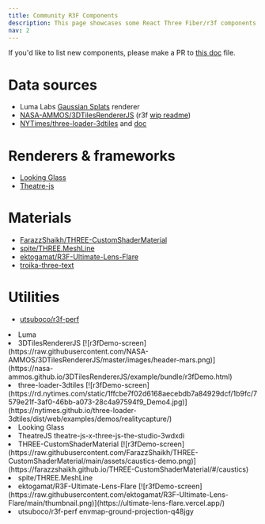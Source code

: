 ```yaml
---
title: Community R3F Components
description: This page showcases some React Three Fiber/r3f components that have not been merged to a pmndrs project or drei. 
nav: 2
---
```


If you'd like to list new components, please make a PR to [this doc](https://github.com/pmndrs/react-three-fiber/tree/master/docs/getting-started) file. 

# Data sources
 - Luma Labs [Gaussian Splats](https://cdn-luma.com/public/lumalabs.ai/luma-web-library/0.2/fefe154/index.html#react-three-fiber) renderer
 - [NASA-AMMOS/3DTilesRendererJS](https://github.com/NASA-AMMOS/3DTilesRendererJS/) (r3f [wip readme](https://github.com/NASA-AMMOS/3DTilesRendererJS/tree/r3f-dev/src/r3f/README.md))
 - [NYTimes/three-loader-3dtiles](https://github.com/nytimes/three-loader-3dtiles/blob/dev/examples/r3f/src/index.tsx) and [doc](https://nytimes.github.io/three-loader-3dtiles/)

# Renderers & frameworks
 - [Looking Glass](https://docs.lookingglassfactory.com/developer-tools/webxr/react-three-fiber) 
 - [Theatre-js](https://github.com/theatre-js/theatre)

# Materials
 - [FarazzShaikh/THREE-CustomShaderMaterial](https://github.com/FarazzShaikh/THREE-CustomShaderMaterial)
 - [spite/THREE.MeshLine](https://github.com/spite/THREE.MeshLine)
 - [ektogamat/R3F-Ultimate-Lens-Flare](https://github.com/ektogamat/R3F-Ultimate-Lens-Flare)
 - [troika-three-text](https://github.com/protectwise/troika/tree/main/packages/troika-three-text)

# Utilities
 - [utsuboco/r3f-perf](https://github.com/utsuboco/r3f-perf)



<Grid cols={3}>
  <li>
    Luma
    <Codesandbox id="h2fkgq" />
  </li>
  <li>
    3DTilesRendererJS
    [![r3fDemo-screen](https://raw.githubusercontent.com/NASA-AMMOS/3DTilesRendererJS/master/images/header-mars.png)](https://nasa-ammos.github.io/3DTilesRendererJS/example/bundle/r3fDemo.html)
  </li>
  <li>
  three-loader-3dtiles
    [![r3fDemo-screen](https://rd.nytimes.com/static/1ffcbe7f02d6168aecebdb7a84929dcf/1b9fc/7579e21f-3af0-46bb-a073-28c4a97594f9_Demo4.jpg)](https://nytimes.github.io/three-loader-3dtiles/dist/web/examples/demos/realitycapture/)
  </li>
  <li>
    Looking Glass
    <Codesandbox id="xzlmzz" />
  </li>
  <li>
    TheatreJS
    <Codesandbox id="6xfrsv" />
    theatre-js-x-three-js-the-studio-3wdxdi
  </li>
  <li>
    THREE-CustomShaderMaterial
    [![r3fDemo-screen](https://raw.githubusercontent.com/FarazzShaikh/THREE-CustomShaderMaterial/main/assets/caustics-demo.png)](https://farazzshaikh.github.io/THREE-CustomShaderMaterial/#/caustics)
  </li>
  <li>
    spite/THREE.MeshLine
    <Codesandbox id="vl221" />
  </li>
  <li>
    ektogamat/R3F-Ultimate-Lens-Flare
    [![r3fDemo-screen](https://raw.githubusercontent.com/ektogamat/R3F-Ultimate-Lens-Flare/main/thumbnail.png)](https://ultimate-lens-flare.vercel.app/)
  </li>
  <li>
    utsuboco/r3f-perf
    <Codesandbox id="ykfpwf" />
    envmap-ground-projection-q48jgy
  </li>
</Grid>

